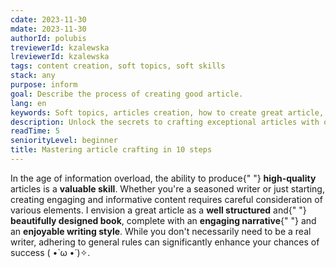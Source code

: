 ```yaml
---
cdate: 2023-11-30
mdate: 2023-11-30
authorId: polubis
treviewerId: kzalewska
lreviewerId: kzalewska
tags: content creation, soft topics, soft skills
stack: any
purpose: inform
goal: Describe the process of creating good article.
lang: en
keywords: Soft topics, articles creation, how to create great article, soft skills
description: Unlock the secrets to crafting exceptional articles with our SEO-friendly 10-step guide. Learn proven strategies to enhance your writing skills, optimize content for search engines, and captivate your audience. Elevate your article game and boost visibility in the digital landscape effortlessly.
readTime: 5
seniorityLevel: beginner
title: Mastering article crafting in 10 steps
---
```


<Prelude label="The primary objective of the article">
  <M>
    In the age of information overload, the ability to produce{" "}
    <B>high-quality</B> articles is a <B>valuable skill</B>. Whether you're a
    seasoned writer or just starting, creating engaging and informative content
    requires careful consideration of various elements.
  </M>
  <M>
    I envision a great article as a <B>well structured</B> and{" "}
    <B>beautifully designed book</B>, complete with an <B>engaging narrative</B>{" "}
    and an <B>enjoyable writing style</B>. While you don't necessarily need to
    be a real writer, adhering to general rules can significantly enhance your
    chances of success ( •̀ ω •́ )✧.
  </M>
</Prelude>
